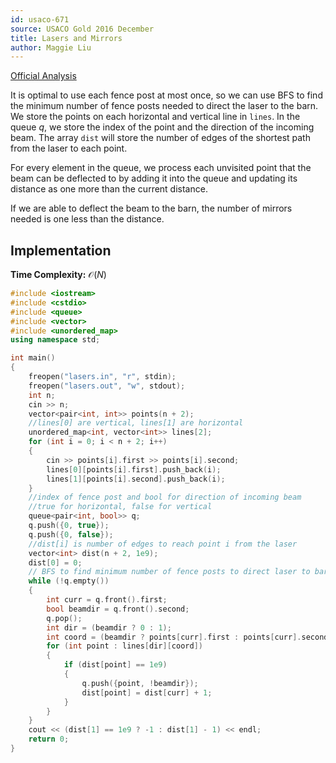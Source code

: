 ```yaml
---
id: usaco-671
source: USACO Gold 2016 December
title: Lasers and Mirrors
author: Maggie Liu
---
```


[Official Analysis](http://www.usaco.org/current/data/sol_lasers_gold_dec16.html)

It is optimal to use each fence post at most once, so we can use BFS to find the
minimum number of fence posts needed to direct the laser to the barn. We store
the points on each horizontal and vertical line in $\texttt{lines}$. In the
queue $q$, we store the index of the point and the direction of the incoming
beam. The array $\texttt{dist}$ will store the number of edges of the shortest
path from the laser to each point.

For every element in the queue, we process each unvisited point that the beam
can be deflected to by adding it into the queue and updating its distance as one
more than the current distance.

If we are able to deflect the beam to the barn, the number of mirrors needed is
one less than the distance.

## Implementation

**Time Complexity:** $\mathcal{O}(N)$

<LanguageSection>

<CPPSection>

```cpp
#include <iostream>
#include <cstdio>
#include <queue>
#include <vector>
#include <unordered_map>
using namespace std;

int main()
{
	freopen("lasers.in", "r", stdin);
	freopen("lasers.out", "w", stdout);
	int n;
	cin >> n;
	vector<pair<int, int>> points(n + 2);
	//lines[0] are vertical, lines[1] are horizontal
	unordered_map<int, vector<int>> lines[2];
	for (int i = 0; i < n + 2; i++)
	{
		cin >> points[i].first >> points[i].second;
		lines[0][points[i].first].push_back(i);
		lines[1][points[i].second].push_back(i);
	}
	//index of fence post and bool for direction of incoming beam
	//true for horizontal, false for vertical
	queue<pair<int, bool>> q;
	q.push({0, true});
	q.push({0, false});
	//dist[i] is number of edges to reach point i from the laser
	vector<int> dist(n + 2, 1e9);
	dist[0] = 0;
	// BFS to find minimum number of fence posts to direct laser to barn
	while (!q.empty())
	{
		int curr = q.front().first;
		bool beamdir = q.front().second;
		q.pop();
		int dir = (beamdir ? 0 : 1);
		int coord = (beamdir ? points[curr].first : points[curr].second);
		for (int point : lines[dir][coord])
		{
			if (dist[point] == 1e9)
			{
				q.push({point, !beamdir});
				dist[point] = dist[curr] + 1;
			}
		}
	}
	cout << (dist[1] == 1e9 ? -1 : dist[1] - 1) << endl;
	return 0;
}
```

</CPPSection>

</LanguageSection>
